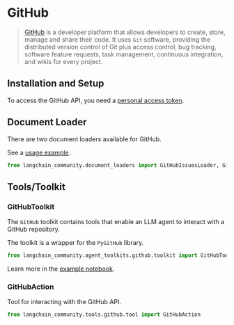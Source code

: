 # GitHub

>[GitHub](https://github.com/) is a developer platform that allows developers to create,
> store, manage and share their code. It uses `Git` software, providing the
> distributed version control of Git plus access control, bug tracking,
> software feature requests, task management, continuous integration, and wikis for every project.


## Installation and Setup

To access the GitHub API, you need a [personal access token](https://github.com/settings/tokens).


## Document Loader

There are two document loaders available for GitHub.

See a [usage example](/oss/integrations/document_loaders/github).

```python
from langchain_community.document_loaders import GitHubIssuesLoader, GithubFileLoader
```

## Tools/Toolkit

### GitHubToolkit
The `GitHub` toolkit contains tools that enable an LLM agent to interact
with a GitHub repository.

The toolkit is a wrapper for the `PyGitHub` library.

```python
from langchain_community.agent_toolkits.github.toolkit import GitHubToolkit
```

Learn more in the [example notebook](/oss/integrations/tools/github).

### GitHubAction

Tool for interacting with the GitHub API.

```python
from langchain_community.tools.github.tool import GitHubAction
```

